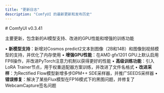 ```yaml
---
title: "更新日志"
description: "ComfyUI 的最新更新和发布历史"
---
```


<Update label="0.3.41" description="2024年12月19日">
# ComfyUI v0.3.41

主要更新，包含新的AI模型支持、改进的GPU性能和增强的训练功能

• **新模型支持**：新增对Cosmos predict2文本到图像（2B和14B）和图像到视频模型的支持，并优化了内存使用
• **增强GPU性能**：在AMD gfx1201 GPU上默认启用FP8操作，并改进PyTorch注意力机制以获得更好的性能
• **高级训练功能**：引入LoRA Trainer节点，用于权重适配器方案训练，并改进了文件名格式
• **改进采样**：为Rectified Flow模型新增多步DPM++ SDE采样器，并推广SEEDS采样器
• **错误修复**：解决了某些Flux模型在FP16模式下的黑图问题，并修复了WebcamCapture签名问题
</Update>